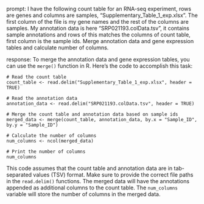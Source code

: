 prompt:
I have the following count table for an RNA-seq experiment, rows are genes and columns are samples, "Supplementary_Table_1_exp.xlsx". The first column of the file is my gene names and the rest of the columns are samples. My annotation data is here  "SRP021193.colData.tsv", it contains sample annotations and rows of this matches the columns of count table, first column is the sample ids. Merge annotation data and gene expression tables and calculate number of columns.

response:
To merge the annotation data and gene expression tables, you can use the `merge()` function in R. Here's the code to accomplish this task:

```
# Read the count table
count_table <- read.delim("Supplementary_Table_1_exp.xlsx", header = TRUE)

# Read the annotation data
annotation_data <- read.delim("SRP021193.colData.tsv", header = TRUE)

# Merge the count table and annotation data based on sample ids
merged_data <- merge(count_table, annotation_data, by.x = "Sample_ID", by.y = "Sample_ID")

# Calculate the number of columns
num_columns <- ncol(merged_data)

# Print the number of columns
num_columns
```

This code assumes that the count table and annotation data are in tab-separated values (TSV) format. Make sure to provide the correct file paths in the `read.delim()` functions. The merged data will have the annotations appended as additional columns to the count table. The `num_columns` variable will store the number of columns in the merged data.
